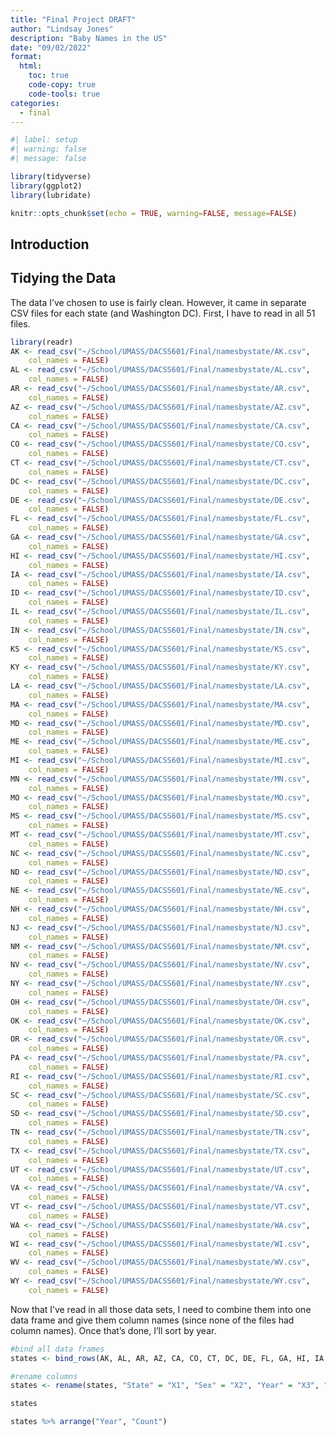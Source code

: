 ```yaml
---
title: "Final Project DRAFT"
author: "Lindsay Jones"
description: "Baby Names in the US"
date: "09/02/2022"
format:
  html:
    toc: true
    code-copy: true
    code-tools: true
categories:
  - final
---
```


```r
#| label: setup
#| warning: false
#| message: false

library(tidyverse)
library(ggplot2)
library(lubridate)

knitr::opts_chunk$set(echo = TRUE, warning=FALSE, message=FALSE)
```

## Introduction


## Tidying the Data

The data I've chosen to use is fairly clean. However, it came in separate CSV files for each state (and Washington DC). First, I have to read in all 51 files. 

```r
library(readr)
AK <- read_csv("~/School/UMASS/DACSS601/Final/namesbystate/AK.csv", 
    col_names = FALSE)
AL <- read_csv("~/School/UMASS/DACSS601/Final/namesbystate/AL.csv", 
    col_names = FALSE)
AR <- read_csv("~/School/UMASS/DACSS601/Final/namesbystate/AR.csv", 
    col_names = FALSE)
AZ <- read_csv("~/School/UMASS/DACSS601/Final/namesbystate/AZ.csv",
    col_names = FALSE)
CA <- read_csv("~/School/UMASS/DACSS601/Final/namesbystate/CA.csv", 
    col_names = FALSE)
CO <- read_csv("~/School/UMASS/DACSS601/Final/namesbystate/CO.csv", 
    col_names = FALSE)
CT <- read_csv("~/School/UMASS/DACSS601/Final/namesbystate/CT.csv", 
    col_names = FALSE)
DC <- read_csv("~/School/UMASS/DACSS601/Final/namesbystate/DC.csv", 
    col_names = FALSE)
DE <- read_csv("~/School/UMASS/DACSS601/Final/namesbystate/DE.csv", 
    col_names = FALSE)
FL <- read_csv("~/School/UMASS/DACSS601/Final/namesbystate/FL.csv", 
    col_names = FALSE)
GA <- read_csv("~/School/UMASS/DACSS601/Final/namesbystate/GA.csv", 
    col_names = FALSE)
HI <- read_csv("~/School/UMASS/DACSS601/Final/namesbystate/HI.csv", 
    col_names = FALSE)
IA <- read_csv("~/School/UMASS/DACSS601/Final/namesbystate/IA.csv", 
    col_names = FALSE)
ID <- read_csv("~/School/UMASS/DACSS601/Final/namesbystate/ID.csv", 
    col_names = FALSE)
IL <- read_csv("~/School/UMASS/DACSS601/Final/namesbystate/IL.csv", 
    col_names = FALSE)
IN <- read_csv("~/School/UMASS/DACSS601/Final/namesbystate/IN.csv", 
    col_names = FALSE)
KS <- read_csv("~/School/UMASS/DACSS601/Final/namesbystate/KS.csv", 
    col_names = FALSE)
KY <- read_csv("~/School/UMASS/DACSS601/Final/namesbystate/KY.csv", 
    col_names = FALSE)
LA <- read_csv("~/School/UMASS/DACSS601/Final/namesbystate/LA.csv", 
    col_names = FALSE)
MA <- read_csv("~/School/UMASS/DACSS601/Final/namesbystate/MA.csv", 
    col_names = FALSE)
MD <- read_csv("~/School/UMASS/DACSS601/Final/namesbystate/MD.csv", 
    col_names = FALSE)
ME <- read_csv("~/School/UMASS/DACSS601/Final/namesbystate/ME.csv", 
    col_names = FALSE)
MI <- read_csv("~/School/UMASS/DACSS601/Final/namesbystate/MI.csv", 
    col_names = FALSE)
MN <- read_csv("~/School/UMASS/DACSS601/Final/namesbystate/MN.csv", 
    col_names = FALSE)
MO <- read_csv("~/School/UMASS/DACSS601/Final/namesbystate/MO.csv", 
    col_names = FALSE)
MS <- read_csv("~/School/UMASS/DACSS601/Final/namesbystate/MS.csv", 
    col_names = FALSE)
MT <- read_csv("~/School/UMASS/DACSS601/Final/namesbystate/MT.csv", 
    col_names = FALSE)
NC <- read_csv("~/School/UMASS/DACSS601/Final/namesbystate/NC.csv", 
    col_names = FALSE)
ND <- read_csv("~/School/UMASS/DACSS601/Final/namesbystate/ND.csv", 
    col_names = FALSE)
NE <- read_csv("~/School/UMASS/DACSS601/Final/namesbystate/NE.csv", 
    col_names = FALSE)
NH <- read_csv("~/School/UMASS/DACSS601/Final/namesbystate/NH.csv", 
    col_names = FALSE)
NJ <- read_csv("~/School/UMASS/DACSS601/Final/namesbystate/NJ.csv", 
    col_names = FALSE)
NM <- read_csv("~/School/UMASS/DACSS601/Final/namesbystate/NM.csv", 
    col_names = FALSE)
NV <- read_csv("~/School/UMASS/DACSS601/Final/namesbystate/NV.csv", 
    col_names = FALSE)
NY <- read_csv("~/School/UMASS/DACSS601/Final/namesbystate/NY.csv", 
    col_names = FALSE)
OH <- read_csv("~/School/UMASS/DACSS601/Final/namesbystate/OH.csv", 
    col_names = FALSE)
OK <- read_csv("~/School/UMASS/DACSS601/Final/namesbystate/OK.csv", 
    col_names = FALSE)
OR <- read_csv("~/School/UMASS/DACSS601/Final/namesbystate/OR.csv", 
    col_names = FALSE)
PA <- read_csv("~/School/UMASS/DACSS601/Final/namesbystate/PA.csv", 
    col_names = FALSE)
RI <- read_csv("~/School/UMASS/DACSS601/Final/namesbystate/RI.csv", 
    col_names = FALSE)
SC <- read_csv("~/School/UMASS/DACSS601/Final/namesbystate/SC.csv", 
    col_names = FALSE)
SD <- read_csv("~/School/UMASS/DACSS601/Final/namesbystate/SD.csv", 
    col_names = FALSE)
TN <- read_csv("~/School/UMASS/DACSS601/Final/namesbystate/TN.csv", 
    col_names = FALSE)
TX <- read_csv("~/School/UMASS/DACSS601/Final/namesbystate/TX.csv", 
    col_names = FALSE)
UT <- read_csv("~/School/UMASS/DACSS601/Final/namesbystate/UT.csv", 
    col_names = FALSE)
VA <- read_csv("~/School/UMASS/DACSS601/Final/namesbystate/VA.csv", 
    col_names = FALSE)
VT <- read_csv("~/School/UMASS/DACSS601/Final/namesbystate/VT.csv", 
    col_names = FALSE)
WA <- read_csv("~/School/UMASS/DACSS601/Final/namesbystate/WA.csv", 
    col_names = FALSE)
WI <- read_csv("~/School/UMASS/DACSS601/Final/namesbystate/WI.csv", 
    col_names = FALSE)
WV <- read_csv("~/School/UMASS/DACSS601/Final/namesbystate/WV.csv", 
    col_names = FALSE)
WY <- read_csv("~/School/UMASS/DACSS601/Final/namesbystate/WY.csv", 
    col_names = FALSE)
```


Now that I've read in all those data sets, I need to combine them into one data frame and give them column names (since none of the files had column names). Once that's done, I'll sort by year. 
```r
#bind all data frames
states <- bind_rows(AK, AL, AR, AZ, CA, CO, CT, DC, DE, FL, GA, HI, IA, ID, IL, IN, KS, KY, LA, MA, MD, ME, MI, MN, MO, MS, MT, NC, ND, NE, NH, NJ, NM, NV, NY, OH, OK, OR, PA, RI, SC, SD, TN, TX, UT, VA, VT, WA, WI, WV, WY)

#rename columns
states <- rename(states, "State" = "X1", "Sex" = "X2", "Year" = "X3", "Name" = "X4", "Count" = "X5")

states
```


```r
states %>% arrange("Year", "Count")
```